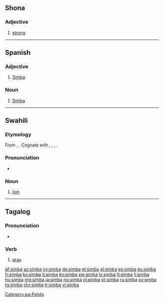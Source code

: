 {{also|Simba|şimbä}}
==Shona==

===Adjective===
{{head|sn|adjective}}

# [[strong]]

----
==Spanish==

===Adjective===
{{es-adj}}

# [[Simba]]
	
===Noun===
{{es-noun|m|-}}

# [[Simba]] {{gloss|language}}

----
==Swahili==

===Etymology===
From {{etyl|bnt-pro|sw}} {{m|bnt-pro|*cimba}}, {{m|bnt-pro|*-cmbá}}. Cognate with {{cog|nym|nshimba}}, {{cog|umb|simbe}}, {{cog|ve|tsimba}}, {{cog|zu|insimba}}.

===Pronunciation===
* {{IPA|/ˈsi.ᵐbɑ/|lang=sw}}

===Noun===
{{sw-noun|n}}

# [[lion]]

[[Category:sw:Felids]]

----

==Tagalog==

===Pronunciation===
* {{audio|Tl-PH-simba.ogg|Audio|lang=tl}}

===Verb===
{{head|tl|verb}}

# [[pray]]

[[af:simba]]
[[az:simba]]
[[cy:simba]]
[[de:simba]]
[[et:simba]]
[[el:simba]]
[[es:simba]]
[[eu:simba]]
[[fr:simba]]
[[ko:simba]]
[[it:simba]]
[[kn:simba]]
[[sw:simba]]
[[lo:simba]]
[[lt:simba]]
[[li:simba]]
[[hu:simba]]
[[mg:simba]]
[[ja:simba]]
[[no:simba]]
[[pl:simba]]
[[pt:simba]]
[[ru:simba]]
[[sv:simba]]
[[tg:simba]]
[[chr:simba]]
[[tr:simba]]
[[vi:simba]]